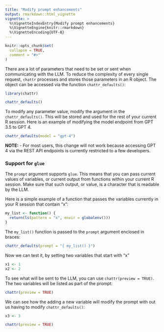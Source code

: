 ```yaml
---
title: "Modify prompt enhancements"
output: rmarkdown::html_vignette
vignette: >
  %\VignetteIndexEntry{Modify prompt enhancements}
  %\VignetteEngine{knitr::rmarkdown}
  %\VignetteEncoding{UTF-8}
---
```


```r
knitr::opts_chunk$set(
  collapse = TRUE,
  comment = "#>"
)
```

There are a lot of parameters that need to be set or sent when communicating
with the LLM. To reduce the complexity of every single request, `chattr` processes
and stores those parameters in an R object. The object can be accessed via the
function `chattr_defaults()`:


```r
library(chattr)

chattr_defaults()
```

To modify any parameter value, modify the argument in the `chattr_defaults()`. 
This will be stored and used for the rest of your current R session. Here is
an example of modifying the model endpoint from GPT 3.5 to GPT 4. 
```r
chattr_defaults(model = "gpt-4")
```
**NOTE:** - For most users, this change will not work because accessing GPT 4
via the REST API endpoints is currently restricted to a few developers. 

### Support for `glue` 

The `prompt` argument supports `glue`. This means that you can pass current values
of variables, or current output from functions within your current R session. Make
sure that such output, or value, is a character that is readable by the LLM.

Here is a simple example of a function that passes the variables currently in
your R session that contain "x":

```r
my_list <- function() {
  return(ls(pattern = "x", envir = globalenv()))
}
```

The `my_list()` function is passed to the `prompt` argument enclosed in braces:

```r
chattr_defaults(prompt = "{ my_list() }")
```

Now we can test it, by setting two variables that start with "x"

```r
x1 <- 1
x2 <- 2
```

To see what will be sent to the LLM, you can use `chattr(preview = TRUE)`. The two
variables will be listed as part of the prompt:

```r
chattr(preview = TRUE)
```

We can see how the adding a new variable will modify the prompt with out us
having to modify `chattr_defaults()`:

```r
x3 <- 3

chattr(preview = TRUE)
```




